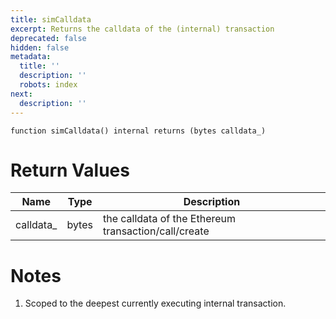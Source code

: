 ```yaml
---
title: simCalldata
excerpt: Returns the calldata of the (internal) transaction
deprecated: false
hidden: false
metadata:
  title: ''
  description: ''
  robots: index
next:
  description: ''
---
```

```solidity
function simCalldata() internal returns (bytes calldata_)
```

# Return Values

| Name       | Type  | Description                                          |
| ---------- | ----- | ---------------------------------------------------- |
| calldata\_ | bytes | the calldata of the Ethereum transaction/call/create |

# Notes

1. Scoped to the deepest currently executing internal transaction.

